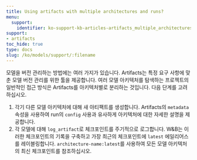 ```yaml
---
title: Using artifacts with multiple architectures and runs?
menu:
  support:
    identifier: ko-support-kb-articles-artifacts_multiple_architectures_runs
support:
- artifacts
toc_hide: true
type: docs
slug: /ko/models/support/:filename
---
```


모델을 버전 관리하는 방법에는 여러 가지가 있습니다. Artifacts는 특정 요구 사항에 맞춘 모델 버전 관리를 위한 툴을 제공합니다. 여러 모델 아키텍처를 탐색하는 프로젝트의 일반적인 접근 방식은 Artifacts를 아키텍처별로 분리하는 것입니다. 다음 단계를 고려하십시오.

1. 각기 다른 모델 아키텍처에 대해 새 아티팩트를 생성합니다. Artifacts의 `metadata` 속성을 사용하여 run의 `config` 사용과 유사하게 아키텍처에 대한 자세한 설명을 제공합니다.
2. 각 모델에 대해 `log_artifact`로 체크포인트를 주기적으로 로그합니다. W&B는 이러한 체크포인트의 기록을 구축하고 가장 최근의 체크포인트에 `latest` 에일리어스를 레이블링합니다. `architecture-name:latest`를 사용하여 모든 모델 아키텍처의 최신 체크포인트를 참조하십시오.
